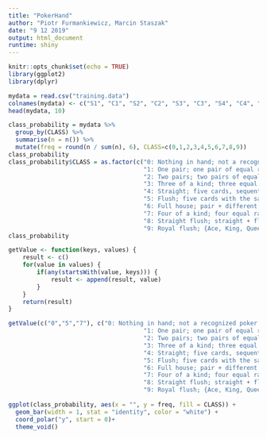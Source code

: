 ```yaml
---
title: "PokerHand"
author: "Piotr Furmankiewicz, Marcin Staszak"
date: "9 12 2019"
output: html_document
runtime: shiny
---
```


```r
knitr::opts_chunk$set(echo = TRUE)
library(ggplot2)
library(dplyr)
```

```r
mydata = read.csv("training.data")
colnames(mydata) <- c("S1", "C1", "S2", "C2", "S3", "C3", "S4", "C4", "S5", "C5", "CLASS")
head(mydata, 10)
```

```r
class_probability = mydata %>%
  group_by(CLASS) %>%
  summarise(n = n()) %>%
  mutate(freq = round(n / sum(n), 6), CLASS=c(0,1,2,3,4,5,6,7,8,9))
class_probability
class_probability$CLASS = as.factor(c("0: Nothing in hand; not a recognized poker hand",
                                      "1: One pair; one pair of equal ranks within five cards",
                                      "2: Two pairs; two pairs of equal ranks within five cards",
                                      "3: Three of a kind; three equal ranks within five cards",
                                      "4: Straight; five cards, sequentially ranked with no gaps",
                                      "5: Flush; five cards with the same suit",
                                      "6: Full house; pair + different rank three of a kind",
                                      "7: Four of a kind; four equal ranks within five cards",
                                      "8: Straight flush; straight + flush",
                                      "9: Royal flush; {Ace, King, Queen, Jack, Ten} + flush"))
class_probability

getValue <- function(keys, values) {
    result <- c()
    for(value in values) {
        if(any(startsWith(value, keys))) {
            result <- append(result, value)
        }
    }
    return(result)
}

getValue(c("0","5","7"), c("0: Nothing in hand; not a recognized poker hand",
                                      "1: One pair; one pair of equal ranks within five cards",
                                      "2: Two pairs; two pairs of equal ranks within five cards",
                                      "3: Three of a kind; three equal ranks within five cards",
                                      "4: Straight; five cards, sequentially ranked with no gaps",
                                      "5: Flush; five cards with the same suit",
                                      "6: Full house; pair + different rank three of a kind",
                                      "7: Four of a kind; four equal ranks within five cards",
                                      "8: Straight flush; straight + flush",
                                      "9: Royal flush; {Ace, King, Queen, Jack, Ten} + flush"))
  
ggplot(class_probability, aes(x = "", y = freq, fill = CLASS)) +
  geom_bar(width = 1, stat = "identity", color = "white") +
  coord_polar("y", start = 0)+
  theme_void()
```

```r
```



